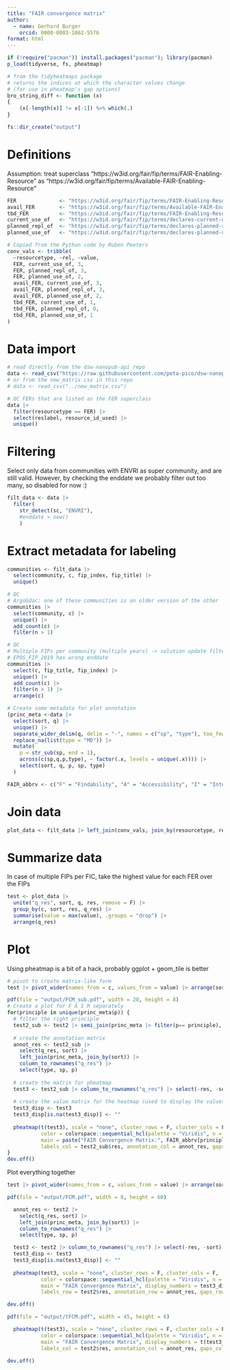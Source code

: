 ---
title: "FAIR convergence matrix"
author:
  - name: Gerhard Burger
    orcid: 0000-0003-1062-5576
format: html
---

```{r}
if (!require("pacman")) install.packages("pacman"); library(pacman)
p_load(tidyverse, fs, pheatmap)

# from the tidyheatmaps package
# returns the indices at which the character values change 
# (for use in pheatmap's gap options)
bro_string_diff <- function (x) 
{
    (x[-length(x)] != x[-1]) %>% which(.)
}

fs::dir_create("output")
```

# Definitions

Assumption: treat superclass "https://w3id.org/fair/fip/terms/FAIR-Enabling-Resource" as "https://w3id.org/fair/fip/terms/Available-FAIR-Enabling-Resource"

```{r}
FER              <- "https://w3id.org/fair/fip/terms/FAIR-Enabling-Resource"
avail_FER        <- "https://w3id.org/fair/fip/terms/Available-FAIR-Enabling-Resource"
tbd_FER          <- "https://w3id.org/fair/fip/terms/FAIR-Enabling-Resource-to-be-Developed"
current_use_of   <- "https://w3id.org/fair/fip/terms/declares-current-use-of"
planned_repl_of  <- "https://w3id.org/fair/fip/terms/declares-planned-replacement-of"
planned_use_of   <- "https://w3id.org/fair/fip/terms/declares-planned-use-of"

# Copied from the Python code by Ruben Peeters
conv_vals <- tribble(
  ~resourcetype, ~rel, ~value,
  FER, current_use_of, 3,
  FER, planned_repl_of, 3,
  FER, planned_use_of, 2,
  avail_FER, current_use_of, 3,
  avail_FER, planned_repl_of, 3,
  avail_FER, planned_use_of, 2,
  tbd_FER, current_use_of, 1,
  tbd_FER, planned_repl_of, 0,
  tbd_FER, planned_use_of, 1
)

```

# Data import

```{r}
# read directly from the dsw-nanopub-api repo
data <- read_csv("https://raw.githubusercontent.com/peta-pico/dsw-nanopub-api/main/tables/new_matrix.csv")
# or from the new_matrix csv in this repo
# data <- read_csv("../new_matrix.csv")
```

```{r}
# QC FERs that are listed as the FER superclass
data |> 
  filter(resourcetype == FER) |>
  select(reslabel, resource_id_used) |>
  unique()

```


# Filtering

Select only data from communities with ENVRI as super community, and are still valid. However, by checking the enddate we probably filter out too many, so disabled for now :)

```{r}
filt_data <- data |> 
  filter(
    str_detect(sc, "ENVRI"),
    #enddate > now() 
    )
```

# Extract metadata for labeling

```{r}
communities <- filt_data |> 
  select(community, c, fip_index, fip_title) |>
  unique()

# QC
# ArgoGdac: one of these communities is an older version of the other
communities |> 
  select(community, c) |>
  unique() |>
  add_count(c) |>
  filter(n > 1)

# QC
# Multiple FIPs per community (multiple years) -> solution update filter to check for enddate, but then many FIPs get filtered out which are probably still valid
# EPOS_FIP_2019 has wrong enddate
communities |> 
  select(c, fip_title, fip_index) |>
  unique() |>
  add_count(c) |> 
  filter(n > 1) |> 
  arrange(c)

# Create some metadata for plot annotation
(princ_meta <-data |> 
  select(sort, q) |>
  unique() |>
  separate_wider_delim(q, delim = "-", names = c("sp", "type"), too_few = "align_start", cols_remove = F) |>
  replace_na(list(type = "MD")) |> 
  mutate(
    p = str_sub(sp, end = 1),
    across(c(sp,q,p,type), ~ factor(.x, levels = unique(.x)))) |>
    select(sort, q, p, sp, type)
  )

FAIR_abbrv <- c("F" = "Findability", "A" = "Accessibility", "I" = "Interoperability", "R" = "Reusability")
```

# Join data

```{r}
plot_data <- filt_data |> left_join(conv_vals, join_by(resourcetype, rel))
```

# Summarize data

In case of multiple FIPs per FIC, take the highest value for each FER over the FIPs

```{r}
test <- plot_data |> 
  unite("q_res", sort, q, res, remove = F) |>
  group_by(c, sort, res, q_res) |>
  summarise(value = max(value), .groups = "drop") |>
  arrange(q_res)
```

# Plot

Using pheatmap is a bit of a hack, probably ggplot + geom_tile is better

```{r}
# pivot to create matrix-like form
test |> pivot_wider(names_from = c, values_from = value) |> arrange(sort)  -> test2

pdf(file = "output/FCM_sub.pdf", width = 20, height = 8)
# Create a plot for F A I R separately
for(principle in unique(princ_meta$p)) {
  # filter the right principle
  test2_sub <- test2 |> semi_join(princ_meta |> filter(p== principle), join_by(sort))
  
  # create the annotation matrix
  annot_res <- test2_sub |> 
    select(q_res, sort) |> 
    left_join(princ_meta, join_by(sort)) |>
    column_to_rownames("q_res") |>
    select(type, sp, p)
  
  # create the matrix for pheatmap
  test3 <- test2_sub |> column_to_rownames("q_res") |> select(-res, -sort)
  
  # create the value matrix for the heatmap (used to display the values, but remove NAs)
  test3_disp <- test3
  test3_disp[is.na(test3_disp)] <- ""
  
  pheatmap(t(test3), scale = "none", cluster_rows = F, cluster_cols = F, 
           color = colorspace::sequential_hcl(palette = "Viridis", n = 4), breaks = c(-1:3),
           main = paste("FAIR Convergence Matrix:", FAIR_abbrv[principle]), display_numbers = t(test3_disp),
           labels_col = test2_sub$res, annotation_col = annot_res, gaps_col = bro_string_diff(annot_res$sp))
}
dev.off()
```

Plot everything together

```{r}
test |> pivot_wider(names_from = c, values_from = value) |> arrange(sort)  -> test2

pdf(file = "output/FCM.pdf", width = 8, height = 60)

  annot_res <- test2 |> 
    select(q_res, sort) |> 
    left_join(princ_meta, join_by(sort)) |>
    column_to_rownames("q_res") |>
    select(type, sp, p)

  test3 <- test2 |> column_to_rownames("q_res") |> select(-res, -sort)
  test3_disp <- test3
  test3_disp[is.na(test3_disp)] <- ""
  
  pheatmap(test3, scale = "none", cluster_rows = F, cluster_cols = F, 
           color = colorspace::sequential_hcl(palette = "Viridis", n = 4), breaks = c(-1:3),
           main = "FAIR Convergence Matrix", display_numbers = test3_disp,
           labels_row = test2$res, annotation_row = annot_res, gaps_row = bro_string_diff(annot_res$p))

dev.off()

pdf(file = "output/tFCM.pdf", width = 45, height = 6)

  pheatmap(t(test3), scale = "none", cluster_rows = F, cluster_cols = F, 
           color = colorspace::sequential_hcl(palette = "Viridis", n = 4), breaks = c(-1:3),
           main = "FAIR Convergence Matrix", display_numbers = t(test3_disp),
           labels_col = test2$res, annotation_col = annot_res, gaps_col = bro_string_diff(annot_res$p))

dev.off()
```
